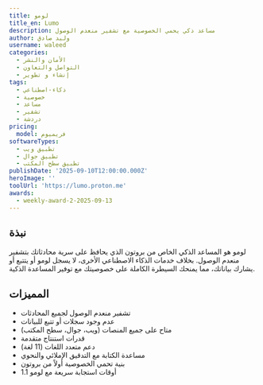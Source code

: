 ```yaml
---
title: لومو
title_en: Lumo
description: مساعد ذكي يحمي الخصوصية مع تشفير منعدم الوصول
author: وليد صادق
username: waleed
categories:
  - الأمان والنشر
  - التواصل والتعاون
  - إنشاء و تطوير
tags:
  - ذكاء-اصطناعي
  - خصوصية
  - مساعد
  - تشفير
  - دردشة
pricing:
  model: فريميوم
softwareTypes:
  - تطبيق ويب
  - تطبيق جوال
  - تطبيق سطح المكتب
publishDate: '2025-09-10T12:00:00.000Z'
heroImage: ''
toolUrl: 'https://lumo.proton.me'
awards:
  - weekly-award-2-2025-09-13
---
```


## نبذة

لومو هو المساعد الذكي الخاص من بروتون الذي يحافظ على سرية محادثاتك بتشفير منعدم الوصول. بخلاف خدمات الذكاء الاصطناعي الأخرى، لا يسجل لومو أو يتتبع أو يشارك بياناتك، مما يمنحك السيطرة الكاملة على خصوصيتك مع توفير المساعدة الذكية.

## المميزات

- تشفير منعدم الوصول لجميع المحادثات
- عدم وجود سجلات أو تتبع للبيانات
- متاح على جميع المنصات (ويب، جوال، سطح المكتب)
- قدرات استنتاج متقدمة
- دعم متعدد اللغات (11 لغة)
- مساعدة الكتابة مع التدقيق الإملائي والنحوي
- بنية تحمي الخصوصية أولاً من بروتون
- أوقات استجابة سريعة مع لومو 1.1

